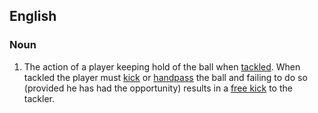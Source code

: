 ==English==

===Noun===
{{en-noun|-}}

# {{lb|en|Australian rules football}} The action of a player keeping hold of the ball when [[tackle]]d. When tackled the player must [[kick]] or [[handpass]] the ball and failing to do so (provided he has had the opportunity) results in a [[free kick]] to the tackler.
